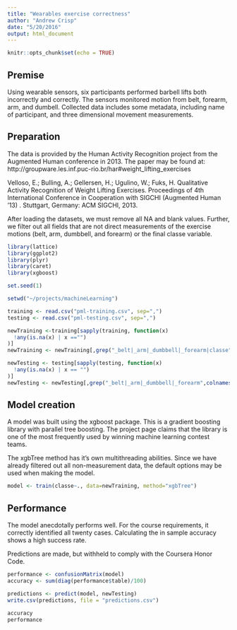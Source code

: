 ```yaml
---
title: "Wearables exercise correctness"
author: "Andrew Crisp"
date: "5/20/2016"
output: html_document
---
```


```r
knitr::opts_chunk$set(echo = TRUE)
```

## Premise

Using wearable sensors, six participants performed barbell lifts both incorrectly and correctly. The sensors monitored motion from belt, forearm, arm, and dumbell. Collected data includes some metadata, including name of participant, and three dimensional movement measurements.

## Preparation

The data is provided by the Human Activity Recognition project from the Augmented Human conference in 2013.  The paper may be found at:
http://groupware.les.inf.puc-rio.br/har#weight_lifting_exercises

Velloso, E.; Bulling, A.; Gellersen, H.; Ugulino, W.; Fuks, H. Qualitative Activity Recognition of Weight Lifting Exercises. Proceedings of 4th International Conference in Cooperation with SIGCHI (Augmented Human '13) . Stuttgart, Germany: ACM SIGCHI, 2013.

After loading the datasets, we must remove all NA and blank values.  Further, we filter out all fields that are not direct measurements of the exercise motions (belt, arm, dumbbell, and forearm) or the final classe variable.

```r
library(lattice)
library(ggplot2)
library(plyr)
library(caret)
library(xgboost)

set.seed(1)

setwd("~/projects/machineLearning")

training <- read.csv("pml-training.csv", sep=",")
testing <- read.csv("pml-testing.csv", sep=",")

newTraining <-training[sapply(training, function(x)
  !any(is.na(x) | x =="")
)]
newTraining <- newTraining[,grep("_belt|_arm|_dumbbell|_forearm|classe",colnames(newTraining))]

newTesting <- testing[sapply(testing, function(x)
  !any(is.na(x) | x == "")
)]
newTesting <- newTesting[,grep("_belt|_arm|_dumbbell|_forearm",colnames(newTesting))]
```

## Model creation

A model was built using the xgboost package. This is a gradient boosting library with parallel tree boosting. The project page claims that the library is one of the most frequently used by winning machine learning contest teams.

The xgbTree method has it's own multithreading abilities.  Since we have already filtered out all non-measurement data, the default options may be used when making the model.

```r
model <- train(classe~., data=newTraining, method="xgbTree")
```

## Performance

The model anecdotally performs well.  For the course requirements, it correctly identified all twenty cases.  Calculating the in sample accuracy shows a high success rate.

Predictions are made, but withheld to comply with the Coursera Honor Code. 

```r
performance <- confusionMatrix(model)
accuracy <- sum(diag(performance$table)/100)

predictions <- predict(model, newTesting)
write.csv(predictions, file = "predictions.csv")

accuracy
performance
```

